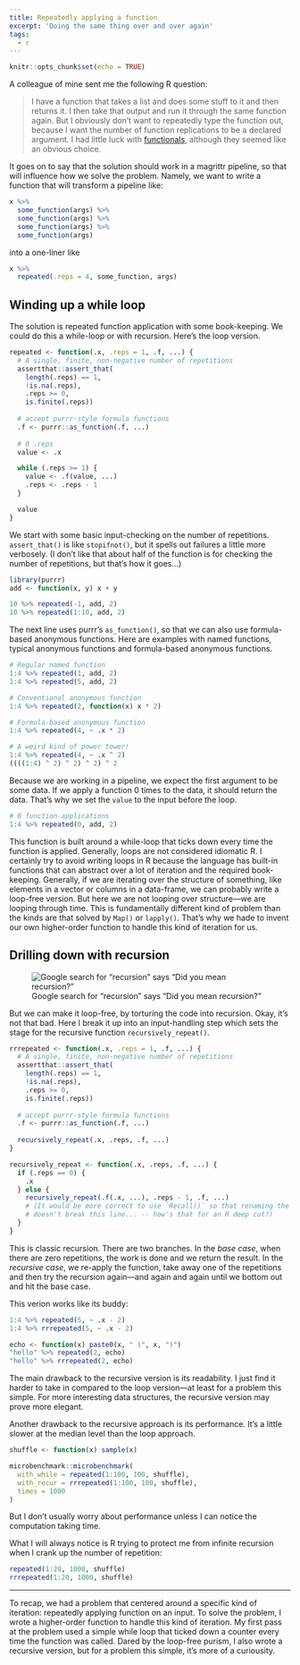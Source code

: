 ```yaml
---
title: Repeatedly applying a function
excerpt: 'Doing the same thing over and over again'
tags: 
  - r
---
```


```r
knitr::opts_chunk$set(echo = TRUE)
```

A colleague of mine sent me the following R question:

> I have a function that takes a list and does some stuff to it and then returns
it. I then take that output and run it through the same function again. But I
obviously don't want to repeatedly type the function out, because I want the
number of function replications to be a declared argument. I had little luck
with [functionals](http://adv-r.had.co.nz/Functionals.html), although they 
seemed like an obvious choice.

It goes on to say that the solution should work in a magrittr pipeline, so that 
will influence how we solve the problem. Namely, we want to write a
function that will transform a pipeline like: 

```r
x %>% 
  some_function(args) %>% 
  some_function(args) %>% 
  some_function(args) %>% 
  some_function(args)
```

into a one-liner like

```r
x %>% 
  repeated(.reps = 4, some_function, args)
```

## Winding up a while loop

The solution is repeated function application with some book-keeping. We could
do this a while-loop or with recursion. Here's the loop version.

```r
repeated <- function(.x, .reps = 1, .f, ...) {
  # A single, finite, non-negative number of repetitions
  assertthat::assert_that(
    length(.reps) == 1,
    !is.na(.reps),
    .reps >= 0,
    is.finite(.reps))
  
  # accept purrr-style formula functions
  .f <- purrr::as_function(.f, ...)
  
  # 0 .reps
  value <- .x

  while (.reps >= 1) {
    value <- .f(value, ...)
    .reps <- .reps - 1
  }

  value
}
```

We start with some basic input-checking on the number of repetitions.
`assert_that()` is like `stopifnot()`, but it spells out failures a little more
verbosely. (I don't like that about half of the function is for checking the
number of repetitions, but that's how it goes...)

```r
library(purrr)
add <- function(x, y) x + y

10 %>% repeated(-1, add, 2)
10 %>% repeated(1:10, add, 2)
```

The next line uses purrr's `as_function()`, so that we can also use 
formula-based anonymous functions. Here are examples with named functions, 
typical anonymous functions and formula-based anonymous functions.

```r
# Regular named function
1:4 %>% repeated(1, add, 2)
1:4 %>% repeated(5, add, 2)

# Conventional anonymous function
1:4 %>% repeated(2, function(x) x * 2)

# Formula-based anonymous function
1:4 %>% repeated(4, ~ .x * 2)

# A weird kind of power tower!
1:4 %>% repeated(4, ~ .x ^ 2)
((((1:4) ^ 2) ^ 2) ^ 2) ^ 2
```

Because we are working in a pipeline, we expect the first argument to be some
data. If we apply a function 0 times to the data, it should return the data.
That's why we set the `value` to the input before the loop.

```r
# 0 function-applications
1:4 %>% repeated(0, add, 2)
```

This function is built around a while-loop that ticks down every time the
function is applied. Generally, loops are not considered idiomatic R. I
certainly try to avoid writing loops in R because the language has built-in 
functions that can abstract over a lot of iteration and the required 
book-keeping. Generally, if we are iterating over the structure of something, like
elements in a vector or columns in a data-frame, we can probably write a 
loop-free version. But here we are not looping over structure&mdash;we are looping
through time. This is fundamentally different kind of problem than the kinds
are that solved by `Map()` or `lapply()`. That's why we hade to invent our own
higher-order function to handle this kind of iteration for us.

## Drilling down with recursion

![Google search for "recursion" says "Did you mean recursion?"](/assets/images/recursion.png)

But we can make it loop-free, by torturing the code into recursion. Okay, it's
not that bad. Here I break it up into an input-handling step which sets the
stage for the recursive function `recursively_repeat()`.

```r
rrrepeated <- function(.x, .reps = 1, .f, ...) {
  # A single, finite, non-negative number of repetitions
  assertthat::assert_that(
    length(.reps) == 1,
    !is.na(.reps),
    .reps >= 0,
    is.finite(.reps))
  
  # accept purrr-style formula functions
  .f <- purrr::as_function(.f, ...)
  
  recursively_repeat(.x, .reps, .f, ...)
}

recursively_repeat <- function(.x, .reps, .f, ...) {
  if (.reps == 0) {
    .x
  } else { 
    recursively_repeat(.f(.x, ...), .reps - 1, .f, ...)
    # (It would be more correct to use `Recall()` so that renaming the function
    # doesn't break this line... -- how's that for an R deep cut?)
  }
}
```

This is classic recursion. There are two branches. In the _base case_, when
there are zero repetitions, the work is done and we return the result. In the
_recursive case_, we re-apply the function, take away one of the repetitions
and then try the recursion again&mdash;and again and again until we bottom out
and hit the base case. 

This verion works like its buddy:

```r
1:4 %>% repeated(5, ~ .x - 2)
1:4 %>% rrrepeated(5, ~ .x - 2)

echo <- function(x) paste0(x, " (", x, ")") 
"hello" %>% repeated(2, echo)
"hello" %>% rrrepeated(2, echo)
```

The main drawback to the recursive version is its readability. I just find it
harder to take in compared to the loop version&mdash;at least for a problem this
simple. For more interesting data structures, the recursive version may prove
more elegant.

Another drawback to the recursive approach is its performance. It's a little
slower at the median level than the loop approach.

```r
shuffle <- function(x) sample(x)

microbenchmark::microbenchmark(
  with_while = repeated(1:100, 100, shuffle),
  with_recur = rrrepeated(1:100, 100, shuffle),
  times = 1000
)
```

But I don't usually worry about performance unless I can notice the computation
taking time. 

What I will always notice is R trying to protect me from infinite
recursion when I crank up the number of repetition:

```r
repeated(1:20, 1000, shuffle)
rrrepeated(1:20, 1000, shuffle)
```

***

To recap, we had a problem that centered around a specific kind of iteration:
repeatedly applying function on an input. To solve the problem, I wrote a
higher-order function to handle this kind of iteration. My first pass at the
problem used a simple while loop that ticked down a counter every time the
function was called. Dared by the loop-free purism, I also wrote a recursive
version, but for a problem this simple, it's more of a curiousity.
